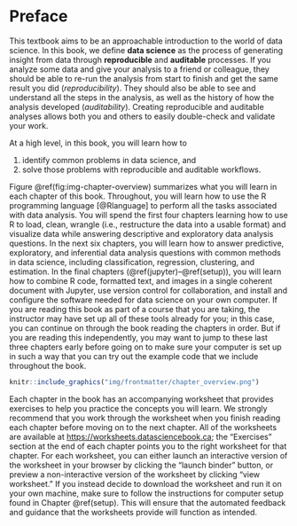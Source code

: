 # Preface {-}

This textbook aims to be an approachable introduction to the world of data science. 
In this book, we define **data science** \index{data science!definition} as the process of generating
insight from data through **reproducible** \index{reproducible} and **auditable** \index{auditable} processes. 
If you analyze some data and give your analysis to a friend or colleague, they should
be able to re-run the analysis from start to finish and get the same result you did (*reproducibility*).
They should also be able to see and understand all the steps in the analysis, as well as the history of how
the analysis developed (*auditability*). Creating reproducible and auditable 
analyses allows both you and others to easily double-check and validate your work.

At a high level, in this book, you will learn how to 

1. identify common problems in data science, and 
2. solve those problems with reproducible and auditable workflows.

Figure \@ref(fig:img-chapter-overview) summarizes what you will learn in each chapter
of this book.
Throughout, you will learn how to use the R programming language [@Rlanguage] to perform
all the tasks associated with data analysis. You will
spend the first four chapters learning how to use R to load, clean, wrangle
(i.e., restructure the data into a usable format) and visualize data
while answering descriptive and exploratory data analysis questions. In the next
six chapters, you will learn how to answer predictive, exploratory, and inferential
data analysis questions with common methods in data science, including
classification, regression, clustering, and estimation.
In the final chapters 
(\@ref(jupyter)&ndash;\@ref(setup)), 
you will learn how to combine R code, formatted text, and images
in a single coherent document with Jupyter, use version control for
collaboration, and install and configure the software needed for data science
on your own computer. If you are reading this book as part of a course that you are
taking, the instructor may have set up all of these tools already for you; in this 
case, you can continue on through the book reading the chapters in order.
But if you are reading this independently, you may want to jump to these last three chapters 
early before going on to make sure your computer is set up in such a way that you can
try out the example code that we include throughout the book. 

```r
knitr::include_graphics("img/frontmatter/chapter_overview.png")
```

Each chapter in the book has an accompanying worksheet that provides exercises
to help you practice the concepts you will learn. We strongly recommend that you
work through the worksheet when you finish reading each chapter 
before moving on to the next chapter. All of the worksheets
are available at 
[https://worksheets.datasciencebook.ca](https://worksheets.datasciencebook.ca);
the "Exercises" section at the end of each chapter points you to the right worksheet for that chapter.
For each worksheet, you can either launch an interactive version of the worksheet in your browser by clicking the "launch binder" button,
or preview a non-interactive version of the worksheet by clicking "view worksheet."
If you instead decide to download the worksheet and run it on your own machine,
make sure to follow the instructions for computer setup
found in Chapter \@ref(setup). This will ensure that the automated feedback
and guidance that the worksheets provide will function as intended.
